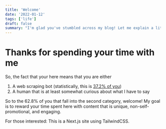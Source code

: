 ```yaml
---
title: 'Welcome'
date: '2022-01-12'
tags: ['life']
draft: false
summary: "I'm glad you've stumbled across my blog! Let me explain a little bit about why I'm doing this and why you should care."
---
```


# Thanks for spending your time with me
So, the fact that your here means that you are either
1. A web scraping bot (statistically, this is [37.2% of you](https://www.imperva.com/resources/reports/Imperva_BadBot_Report_V2.0.pdf))
2. A human that is at least somewhat curious about what I have to say

So to the 62.8% of you that fall into the second category, welcome! My goal is to reward your time spent here with content that is unique, non-self-promotional, and engaging.

For those interested: This is a Next.js site using TailwindCSS. 

